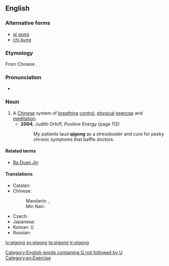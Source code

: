 {{also|qìgōng}}
==English==
{{wikipedia}}

===Alternative forms===
* [[qi gong]]
* [[chi kung]] {{qualifier|rarer}}

===Etymology===
From Chinese {{etyl|cmn|en}} {{zh-tsp|氣功|气功|qìgōng}}.

===Pronunciation===
*{{a|UK}} {{IPA|/tʃiːˈɡɒŋ/|/tʃiːˈkʊŋ/|lang=en}}

===Noun===
{{en-noun|-|s}}

# A [[Chinese]] system of [[breathing]] [[control]], [[physical]] [[exercise]] and [[meditation]]. {{defdate|from 20th c.}}
#* '''2004''', Judith Orloff, ''Positive Energy'' (page 112)
#*: My patients laud '''qigong''' as a stressbuster and cure for pesky chronic symptoms that baffle doctors.

====Related terms====
* [[Ba Duan Jin]]

====Translations====
{{trans-top|system of breathing control}}
* Catalan: {{t|ca|txi-kung|m}}
* Chinese:
*: Mandarin: {{t|cmn|氣功|sc=Hani}}, {{t+|cmn|气功|tr=qìgōng|sc=Hani}}
*: Min Nan: {{t+|nan|氣功|tr=khì-kong|sc=Hans}}
{{trans-mid}}
* Czech: {{t|cs|čchi-kung|m}}
* Japanese: {{t|ja|気功|tr=きこう, kikō}}
* Korean: {{t+|ko|기공|sc=Hang}} ({{t+|ko|氣功|sc=Hani}})
* Russian: {{t+|ru|цигун|m|tr=cigún}}
{{trans-bottom}}

[[Category:English words containing Q not followed by U]]
[[Category:en:Exercise]]

[[lv:qigong]]
[[sv:qigong]]
[[ta:qigong]]
[[tr:qigong]]